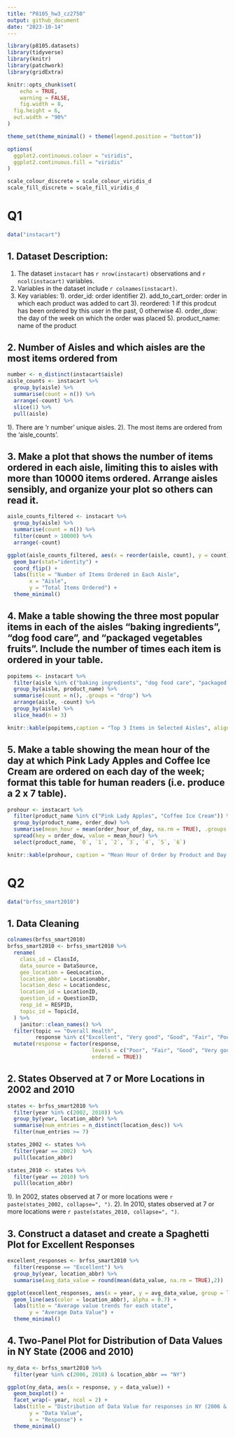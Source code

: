 ```yaml
---
title: "P8105_hw3_cz2750"
output: github_document
date: "2023-10-14"
---
```


```r
library(p8105.datasets)
library(tidyverse)
library(knitr)
library(patchwork)
library(gridExtra)

knitr::opts_chunk$set(
	echo = TRUE,
	warning = FALSE,
	fig.width = 8, 
  fig.height = 6,
  out.width = "90%"
)

theme_set(theme_minimal() + theme(legend.position = "bottom"))

options(
  ggplot2.continuous.colour = "viridis",
  ggplot2.continuous.fill = "viridis"
)

scale_colour_discrete = scale_colour_viridis_d
scale_fill_discrete = scale_fill_viridis_d
```

# Q1

```r
data("instacart")
```


## 1. Dataset Description:
1. The dataset `instacart` has `r nrow(instacart)` observations and `r ncol(instacart)` variables.
2. Variables in the dataset include `r colnames(instacart)`.
3. Key variables:
  1). order_id: order identifier
  2). add_to_cart_order: order in which each product was added to cart
  3). reordered: 1 if this prodcut has been ordered by this user in the past, 0 otherwise
  4). order_dow: the day of the week on which the order was placed
  5). product_name: name of the product
  
## 2. Number of Aisles and which aisles are the most items ordered from
```r
number <- n_distinct(instacart$aisle)
aisle_counts <- instacart %>%
  group_by(aisle) %>%
  summarise(count = n()) %>%
  arrange(-count) %>%
  slice(1) %>%
  pull(aisle) 
```
1). There are 'r number' unique aisles.
2). The most items are ordered from the 'aisle_counts'.

## 3. Make a plot that shows the number of items ordered in each aisle, limiting this to aisles with more than 10000 items ordered. Arrange aisles sensibly, and organize your plot so others can read it.
```r
aisle_counts_filtered <- instacart %>%
  group_by(aisle) %>%
  summarise(count = n()) %>%
  filter(count > 10000) %>%
  arrange(-count)

ggplot(aisle_counts_filtered, aes(x = reorder(aisle, count), y = count)) +
  geom_bar(stat="identity") +
  coord_flip() + 
  labs(title = "Number of Items Ordered in Each Aisle",
       x = "Aisle",
       y = "Total Items Ordered") +
  theme_minimal()
```

## 4. Make a table showing the three most popular items in each of the aisles “baking ingredients”, “dog food care”, and “packaged vegetables fruits”. Include the number of times each item is ordered in your table.
```r
popitems <- instacart %>%
  filter(aisle %in% c("baking ingredients", "dog food care", "packaged vegetables fruits")) %>%
  group_by(aisle, product_name) %>%
  summarise(count = n(), .groups = "drop") %>%
  arrange(aisle, -count) %>%
  group_by(aisle) %>%
  slice_head(n = 3)

knitr::kable(popitems,caption = "Top 3 Items in Selected Aisles", align = c('l', 'l', 'r'))
```
## 5. Make a table showing the mean hour of the day at which Pink Lady Apples and Coffee Ice Cream are ordered on each day of the week; format this table for human readers (i.e. produce a 2 x 7 table).
```r
prohour <- instacart %>%
  filter(product_name %in% c("Pink Lady Apples", "Coffee Ice Cream")) %>%
  group_by(product_name, order_dow) %>%
  summarise(mean_hour = mean(order_hour_of_day, na.rm = TRUE), .groups = "drop") %>%
  spread(key = order_dow, value = mean_hour) %>%
  select(product_name, `0`, `1`, `2`, `3`, `4`, `5`, `6`) 

knitr::kable(prohour, caption = "Mean Hour of Order by Product and Day of the Week", digits = 2)
```
# Q2

```r
data("brfss_smart2010")
```


## 1. Data Cleaning
```r
colnames(brfss_smart2010)
brfss_smart2010 <- brfss_smart2010 %>%
  rename(
    class_id = ClassId,
    data_source = DataSource,
    geo_location = GeoLocation,
    location_abbr = Locationabbr,
    location_desc = Locationdesc,
    location_id = LocationID,
    question_id = QuestionID,
    resp_id = RESPID,
    topic_id = TopicId,
  ) %>%
    janitor::clean_names() %>%
  filter(topic == "Overall Health",
         response %in% c("Excellent", "Very good", "Good", "Fair", "Poor")) %>%
  mutate(response = factor(response, 
                           levels = c("Poor", "Fair", "Good", "Very good", "Excellent"),
                           ordered = TRUE))
```
## 2. States Observed at 7 or More Locations in 2002 and 2010
```r
states <- brfss_smart2010 %>%
  filter(year %in% c(2002, 2010)) %>%
  group_by(year, location_abbr) %>%
  summarise(num_entries = n_distinct(location_desc)) %>%
  filter(num_entries >= 7)

states_2002 <- states %>%
  filter(year == 2002)  %>%
  pull(location_abbr)

states_2010 <- states %>%
  filter(year == 2010) %>%
  pull(location_abbr)
```
1). In 2002, states observed at 7 or more locations were `r paste(states_2002, collapse=", ")`.
2). In 2010, states observed at 7 or more locations were `r paste(states_2010, collapse=", ")`.

## 3. Construct a dataset and create a Spaghetti Plot for Excellent Responses
```r
excellent_responses <- brfss_smart2010 %>%
  filter(response == "Excellent") %>%
  group_by(year, location_abbr) %>%
  summarise(avg_data_value = round(mean(data_value, na.rm = TRUE),2))

ggplot(excellent_responses, aes(x = year, y = avg_data_value, group = location_abbr)) +
  geom_line(aes(color = location_abbr), alpha = 0.7) +
  labs(title = "Average value trends for each state",
       y = "Average Data Value") +
  theme_minimal() 
```

## 4. Two-Panel Plot for Distribution of Data Values in NY State (2006 and 2010)
```r
ny_data <- brfss_smart2010 %>%
  filter(year %in% c(2006, 2010) & location_abbr == "NY")

ggplot(ny_data, aes(x = response, y = data_value)) +
  geom_boxplot() +
  facet_wrap(~ year, ncol = 2) +
  labs(title = "Distribution of Data Value for responses in NY (2006 & 2010)",
       y = "Data Value",
       x = "Response") +
  theme_minimal()
```
